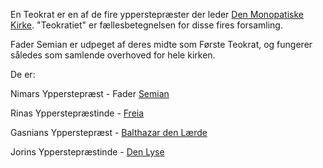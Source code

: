 {{title:Teokrat}}
{{author:Jesper Kristiansen}}
{{timestamp:2011-02-15T15:59:36Z}}
{{copyright:Teokrat}}
En Teokrat er en af de fire ypperstepræster der leder [[Den Monopatiske Kirke]]. "Teokratiet" er fællesbetegnelsen for disse fires forsamling. 

Fader Semian er udpeget af deres midte som Første Teokrat, og fungerer således som samlende overhoved for hele kirken.

De er:

Nimars Ypperstepræst - Fader [[Semian]]

Rinas Ypperstepræstinde - [[Freia]]

Gasnians Ypperstepræst - [[Balthazar den Lærde]]

Jorins Ypperstepræstinde - [[Den Lyse]]